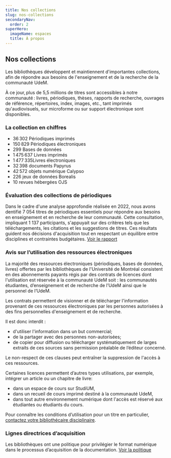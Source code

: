 ```yaml
---
title: Nos collections
slug: nos-collections
secondaryNav:
  order: 2
superHero:
  imageName: espaces
  title: À propos
---
```


## Nos collections

Les bibliothèques développent et maintiennent d'importantes collections, afin de répondre aux besoins de l'enseignement et de la recherche de la communauté UdeM.

À ce jour, plus de 5,5 millions de titres sont accessibles à notre communauté : livres, périodiques, thèses, rapports de recherche, ouvrages de référence, répertoires, index, images, etc., tant imprimés qu'audiovisuels, sur microforme ou sur support électronique sont disponibles.

### La collection en chiffres

- 36 302 Périodiques imprimés
- 150 829 Périodiques électroniques
- 299 Bases de données
- 1 475 637 Livres imprimés
- 1 477 335Livres électroniques
- 32 398 documents Papyrus
- 42 572 objets numérique Calypso
- 226 jeux de données Borealis
- 10 revues hébergées OJS

### Évaluation des collections de périodiques

Dans le cadre d'une analyse approfondie réalisée en 2022, nous avons dentifié 7 054 titres de périodiques essentiels pour répondre aux besoins en enseignement et en recherche de leur communauté. Cette consultation, impliquant 1 137 participants, s'appuyait sur des critères tels que les téléchargements, les citations et les suggestions de titres. Ces résultats guident nos décisions d'acquisition tout en respectant un équilibre entre disciplines et contraintes budgétaires. [Voir le rapport](../Rapport_2e-consultation_2022_vf_2023-03-3_publié1.pdf)

### Avis sur l’utilisation des ressources électroniques

La majorité des ressources électroniques (périodiques, bases de données, livres) offertes par les bibliothèques de l'Université de Montréal consistent en des abonnements payants régis par des contrats de licences dont l'utilisation est réservée à la communauté UdeM soit : les communautés étudiantes, d’enseignement et de recherche de l’UdeM ainsi que le personnel de l‘UdeM.

Les contrats permettent de visionner et de télécharger l'information provenant de ces ressources électroniques par les personnes autorisées à des fins personnelles d'enseignement et de recherche.

Il est donc interdit :

- d'utiliser l'information dans un but commercial;
- de la partager avec des personnes non-autorisées;
- de copier pour diffusion ou télécharger systématiquement de larges extraits de ces sources sans permission préalable de l’éditeur concerné.

Le non-respect de ces clauses peut entraîner la suppression de l'accès à ces ressources.

Certaines licences permettent d’autres types utilisations, par exemple, intégrer un article ou un chapitre de livre:

- dans un espace de cours sur StudiUM,
- dans un recueil de cours imprimé destiné à la communauté UdeM,
- dans tout autre environnement numérique dont l'accès est réservé aux étudiantes ou étudiants du cours.

Pour connaître les conditions d’utilisation pour un titre en particulier, [contactez votre bibliothécaire disciplinaire](https://bib.umontreal.ca/nous-joindre/notre-equipe/).

### Lignes directrices d’acquisition

Les bibliothèques ont une politique pour privilégier le format numérique dans le processus d’acquisition de la documentation. [Voir la politique](../Lignes_directrices_pour_privilegier_le_format_numérique.pdf)
